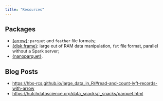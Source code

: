 ```yaml
---
title: "Resources"
---
```


## Packages

- [{arrow}](https://arrow.apache.org/docs/r/): `parquet` and `feather` file 
formats;
- [{disk.frame}](https://diskframe.com): large out of RAM data manipulation, 
`fst` file format, parallel without a Spark server;
- [{nanoparquet}](https://www.tidyverse.org/blog/2024/06/nanoparquet-0-3-0/).

## Blog Posts

- <https://hbs-rcs.github.io/large_data_in_R/#read-and-count-lyft-records-with-arrow>
- <https://hutchdatascience.org/data_snacks/r_snacks/parquet.html>
